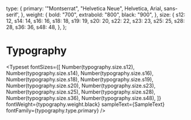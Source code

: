 
<Meta title="Style Guide/Typography" />

  type: {
    primary: '"Montserrat", "Helvetica Neue", Helvetica, Arial, sans-serif',
  },
  weight: {
    bold: "700",
    extrabold: "800",
    black: "900",
  },
  size: {
    s12: 12,
    s14: 14,
    s16: 16,
    s18: 18,
    s19: 19,
    s20: 20,
    s22: 22,
    s23: 23,
    s25: 25,
    s28: 28,
    s36: 36,
    s48: 48,
  },
};


# Typography

<Typeset
  fontSizes={[
    Number(typography.size.s12),
    Number(typography.size.s14),
    Number(typography.size.s16),
    Number(typography.size.s18),
    Number(typography.size.s19),
    Number(typography.size.s20),
    Number(typography.size.s23),
    Number(typography.size.s25),
    Number(typography.size.s28),
    Number(typography.size.s36),
    Number(typography.size.s48),
  ]}
  fontWeight={typography.weight.black}
  sampleText={SampleText}
  fontFamily={typography.type.primary}
/>
